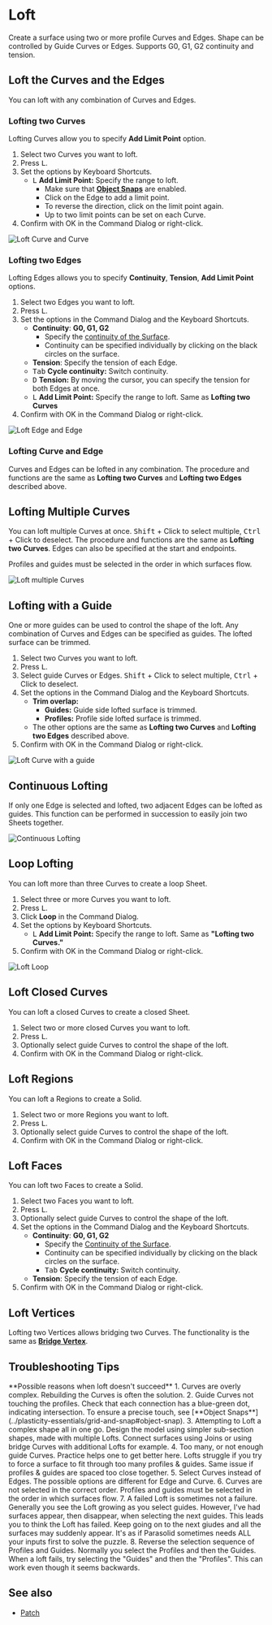 
<Reference shortcut="L" command="Loft" button="" />

# Loft

Create a surface using two or more profile Curves and Edges. Shape can be controlled by Guide Curves or Edges. Supports G0, G1, G2 continuity and tension.

## Loft the Curves and the Edges

You can loft with any combination of Curves and Edges. 

### Lofting two Curves

Lofting Curves allow you to specify **Add Limit Point** option.

1. Select two Curves you want to loft.
2. Press <kbd>L</kbd>.
3. Set the options by Keyboard Shortcuts.
    - <kbd>L</kbd> **Add Limit Point:** Specify the range to loft.
        - Make sure that [**Object Snaps**](../plasticity-essentials/grid-and-snap#object-snap) are enabled.
        - Click on the Edge to add a limit point.
        - To reverse the direction, click on the limit point again.
        - Up to two limit points can be set on each Curve.
4. Confirm with OK in the Command Dialog or right-click.

![Loft Curve and Curve](/img/loft-curve-and-curve.gif)

### Lofting two Edges

Lofting Edges allows you to specify **Continuity**, **Tension**, **Add Limit Point** options.

1. Select two Edges you want to loft.
2. Press <kbd>L</kbd>.
3. Set the options in the Command Dialog and the Keyboard Shortcuts.
    - **Continuity**: **G0, G1, G2** 
        - Specify the [continuity of the Surface](../cad-essentials/continuity-curve-and-surface).
        - Continuity can be specified individually by clicking on the black circles on the surface.
    - **Tension**: Specify the tension of each Edge.
    - <kbd>Tab</kbd> **Cycle continuity:** Switch continuity.
    - <kbd>D</kbd> **Tension:** By moving the cursor, you can specify the tension for both Edges at once.
    - <kbd>L</kbd> **Add Limit Point:** Specify the range to loft. Same as **Lofting two Curves**
4. Confirm with OK in the Command Dialog or right-click.

![Loft Edge and Edge](/img/loft-edge-and-edge.gif)

### Lofting Curve and Edge

Curves and Edges can be lofted in any combination. The procedure and functions are the same as **Lofting two Curves** and **Lofting two Edges** described above. 

## Lofting Multiple Curves

You can loft multiple Curves at once. <kbd>Shift</kbd> + Click to select multiple, <kbd>Ctrl</kbd> + Click to deselect. The procedure and functions are the same as **Lofting two Curves**. Edges can also be specified at the start and endpoints.




<Callout type="warning" emoji="⚠️">
Profiles and guides must be selected in the order in which surfaces flow.
</Callout>


![Loft multiple Curves](/img/loft-multiple-curves.gif)

## Lofting with a Guide

One or more guides can be used to control the shape of the loft.  Any combination of Curves and Edges can be specified as guides. The lofted surface can be trimmed.

1. Select two Curves you want to loft.
2. Press <kbd>L</kbd>.
3. Select guide Curves or Edges. <kbd>Shift</kbd> + Click to select multiple, <kbd>Ctrl</kbd> + Click to deselect. 
4. Set the options in the Command Dialog and the Keyboard Shortcuts.
    - **Trim overlap:**
        - **Guides:** Guide side lofted surface is trimmed.
        - **Profiles:** Profile side lofted surface is trimmed.
    - The other options are the same as **Lofting two Curves** and **Lofting two Edges** described above.
5. Confirm with OK in the Command Dialog or right-click.

![Loft Curve with a guide](/img/loft-curve-with-guide.gif)

## Continuous Lofting

If only one Edge is selected and lofted, two adjacent Edges can be lofted as guides. This function can be performed in succession to easily join two Sheets together.

![Continuous Lofting](/img/loft-continuous.gif)

## Loop Lofting

You can loft more than three Curves to create a loop Sheet.

1. Select three or more Curves you want to loft.
2. Press <kbd>L</kbd>.
3. Click **Loop** in the Command Dialog.
4. Set the options by Keyboard Shortcuts.
    - <kbd>L</kbd> **Add Limit Point:** Specify the range to loft. Same as **"Lofting two Curves."**
4. Confirm with OK in the Command Dialog or right-click.

![Loft Loop](/img/loft-loop.gif)

## Loft Closed Curves

You can loft a closed Curves to create a closed Sheet.  

1. Select two or more closed Curves you want to loft.
2. Press <kbd>L</kbd>.
3. Optionally select guide Curves to control the shape of the loft.  
4. Confirm with OK in the Command Dialog or right-click.

## Loft Regions

You can loft a Regions to create a Solid.

1. Select two or more Regions you want to loft.
2. Press <kbd>L</kbd>.
3. Optionally select guide Curves to control the shape of the loft.  
4. Confirm with OK in the Command Dialog or right-click.

## Loft Faces

You can loft two Faces to create a Solid.

1. Select two Faces you want to loft.
2. Press <kbd>L</kbd>.
3. Optionally select guide Curves to control the shape of the loft.  
4. Set the options in the Command Dialog and the Keyboard Shortcuts.
    - **Continuity**: **G0, G1, G2** 
        - Specify the [Continuity of the Surface](../cad-essentials/continuity-curve-and-surface).
        - Continuity can be specified individually by clicking on the black circles on the surface.
        - <kbd>Tab</kbd> **Cycle continuity:** Switch continuity.
    - **Tension**: Specify the tension of each Edge.
4. Confirm with OK in the Command Dialog or right-click.

## Loft Vertices

Lofting two Vertices allows bridging two Curves. The functionality is the same as [**Bridge Vertex**](../sketch/bridge#bridge-vertex).

## Troubleshooting Tips

<Callout type="info" emoji="💡">
**Possible reasons when loft doesn't succeed**
1. Curves are overly complex.  Rebuilding the  Curves is often the solution.
2. Guide Curves not touching the profiles.  Check that each connection has a blue-green dot, indicating intersection.  To ensure a precise touch, see [**Object Snaps**](../plasticity-essentials/grid-and-snap#object-snap).
3. Attempting to Loft a complex shape all in one go.  Design the model using simpler sub-section shapes, made with multiple Lofts. Connect surfaces using Joins or using bridge Curves with additional Lofts for example.
4. Too many, or not enough guide Curves. Practice helps one to get better here.  Lofts struggle if you try to force a surface to fit through too many profiles & guides. Same issue if profiles & guides are spaced too close together.
5. Select Curves instead of Edges. The possible options are different for Edge and Curve. 
6. Curves are not selected in the correct order. Profiles and guides must be selected in the order in which surfaces flow.
7. A failed Loft is sometimes not a failure.  Generally you see the Loft growing as you select guides. However, I've had surfaces appear, then disappear, when selecting the next guides.  This leads you to think the Loft has failed. Keep going on to the next giudes and all the surfaces may suddenly appear.  It's as if Parasolid sometimes needs ALL your inputs first to solve the puzzle.
8. Reverse the selection sequence of Profiles and Guides.  Normally you select the Profiles and then the Guides.  When a loft fails, try selecting the "Guides" and then the "Profiles".  This can work even though it seems backwards.
</Callout>

## See also
- [Patch](./patch)












